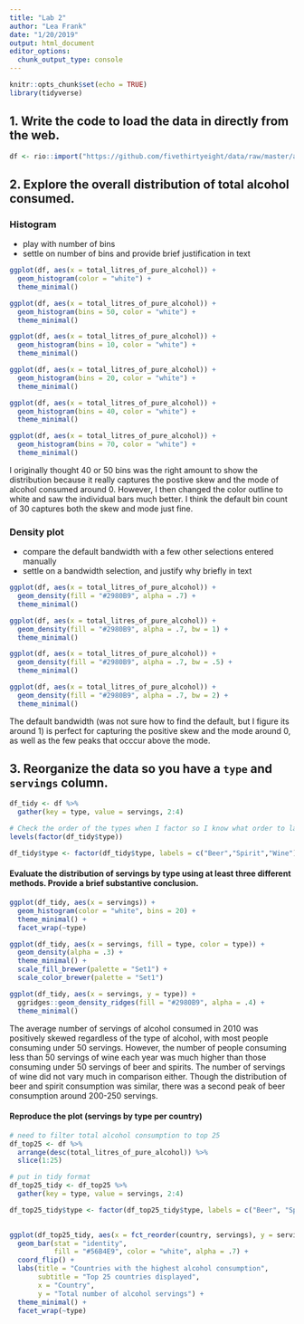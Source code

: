 ```yaml
---
title: "Lab 2"
author: "Lea Frank"
date: "1/20/2019"
output: html_document
editor_options: 
  chunk_output_type: console
---
```


```r
knitr::opts_chunk$set(echo = TRUE)
library(tidyverse)
```

## 1. Write the code to load the data in directly from the web. 

```r
df <- rio::import("https://github.com/fivethirtyeight/data/raw/master/alcohol-consumption/drinks.csv")

```

## 2. Explore the overall distribution of total alcohol consumed.

### Histogram

+ play with number of bins
+ settle on number of bins and provide brief justification in text

```r
ggplot(df, aes(x = total_litres_of_pure_alcohol)) +
  geom_histogram(color = "white") +
  theme_minimal() 

ggplot(df, aes(x = total_litres_of_pure_alcohol)) +
  geom_histogram(bins = 50, color = "white") +
  theme_minimal() 

ggplot(df, aes(x = total_litres_of_pure_alcohol)) +
  geom_histogram(bins = 10, color = "white") +
  theme_minimal() 

ggplot(df, aes(x = total_litres_of_pure_alcohol)) +
  geom_histogram(bins = 20, color = "white") +
  theme_minimal() 

ggplot(df, aes(x = total_litres_of_pure_alcohol)) +
  geom_histogram(bins = 40, color = "white") +
  theme_minimal() 

ggplot(df, aes(x = total_litres_of_pure_alcohol)) +
  geom_histogram(bins = 70, color = "white") +
  theme_minimal() 

```

I originally thought 40 or 50 bins was the right amount to show the distribution because it really captures the postive skew and the mode of alcohol consumed around 0. However, I then changed the color outline to white and saw the individual bars much better. I think the default bin count of 30 captures both the skew and mode just fine. 

### Density plot

+ compare the default bandwidth with a few other selections entered manually
+ settle on a bandwidth selection, and justify why briefly in text

```r
ggplot(df, aes(x = total_litres_of_pure_alcohol)) +
  geom_density(fill = "#2980B9", alpha = .7) +
  theme_minimal()

ggplot(df, aes(x = total_litres_of_pure_alcohol)) +
  geom_density(fill = "#2980B9", alpha = .7, bw = 1) +
  theme_minimal()

ggplot(df, aes(x = total_litres_of_pure_alcohol)) +
  geom_density(fill = "#2980B9", alpha = .7, bw = .5) +
  theme_minimal()

ggplot(df, aes(x = total_litres_of_pure_alcohol)) +
  geom_density(fill = "#2980B9", alpha = .7, bw = 2) +
  theme_minimal()

```

The default bandwidth (was not sure how to find the default, but I figure its around 1) is perfect for capturing the positive skew and the mode around 0, as well as the few peaks that occcur above the mode.

## 3. Reorganize the data so you have a `type` and `servings` column.

```r
df_tidy <- df %>% 
  gather(key = type, value = servings, 2:4) 

# Check the order of the types when I factor so I know what order to label them
levels(factor(df_tidy$type))

df_tidy$type <- factor(df_tidy$type, labels = c("Beer","Spirit","Wine"))

```

#### Evaluate the distribution of servings by type using at least three different methods. Provide a brief substantive conclusion.

```r
ggplot(df_tidy, aes(x = servings)) +
  geom_histogram(color = "white", bins = 20) +
  theme_minimal() +
  facet_wrap(~type)

ggplot(df_tidy, aes(x = servings, fill = type, color = type)) +
  geom_density(alpha = .3) +
  theme_minimal() +
  scale_fill_brewer(palette = "Set1") +
  scale_color_brewer(palette = "Set1")

ggplot(df_tidy, aes(x = servings, y = type)) +
  ggridges::geom_density_ridges(fill = "#2980B9", alpha = .4) +
  theme_minimal()
```

The average number of servings of alcohol consumed in 2010 was positively skewed regardless of the type of alcohol, with most people consuming under 50 servings. However, the number of people consuming less than 50 servings of wine each year was much higher than those consuming under 50 servings of beer and spirits. The number of servings of wine did not vary much in comparison either. Though the distribution of beer and spirit consumption was similar, there was a second peak of beer consumption around 200-250 servings.

#### Reproduce the plot (servings by type per country)

```r
# need to filter total alcohol consumption to top 25
df_top25 <- df %>% 
  arrange(desc(total_litres_of_pure_alcohol)) %>% 
  slice(1:25)

# put in tidy format
df_top25_tidy <- df_top25 %>%
  gather(key = type, value = servings, 2:4)

df_top25_tidy$type <- factor(df_top25_tidy$type, labels = c("Beer", "Spirit", "Wine"))
  

ggplot(df_top25_tidy, aes(x = fct_reorder(country, servings), y = servings)) +
  geom_bar(stat = "identity", 
           fill = "#56B4E9", color = "white", alpha = .7) +
  coord_flip() +
  labs(title = "Countries with the highest alcohol consumption",
       subtitle = "Top 25 countries displayed",
       x = "Country",
       y = "Total number of alcohol servings") +
  theme_minimal() +
  facet_wrap(~type)
  
```

